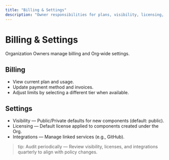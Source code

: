 ```yaml
---
title: "Billing & Settings"
description: "Owner responsibilities for plans, visibility, licensing, integrations"
---
```


# Billing & Settings

Organization Owners manage billing and Org‑wide settings.

## Billing
- View current plan and usage.
- Update payment method and invoices.
- Adjust limits by selecting a different tier when available.

## Settings
- Visibility — Public/Private defaults for new components (default: public).
- Licensing — Default license applied to components created under the Org.
- Integrations — Manage linked services (e.g., GitHub).

> tip: Audit periodically — Review visibility, licenses, and integrations quarterly to align with policy changes.
